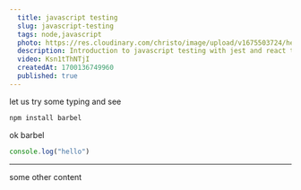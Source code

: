 ```yaml
---
  title: javascript testing
  slug: javascript-testing
  tags: node,javascript
  photo: https://res.cloudinary.com/christo/image/upload/v1675503724/healthcare_hotjoh.avif
  description: Introduction to javascript testing with jest and react testing library
  video: Ksn1tThNTjI
  createdAt: 1700136749960
  published: true 
---
```



let us try some typing and see

```bash
npm install barbel
```

ok barbel

```javascript
console.log("hello")
```

---

some other content

